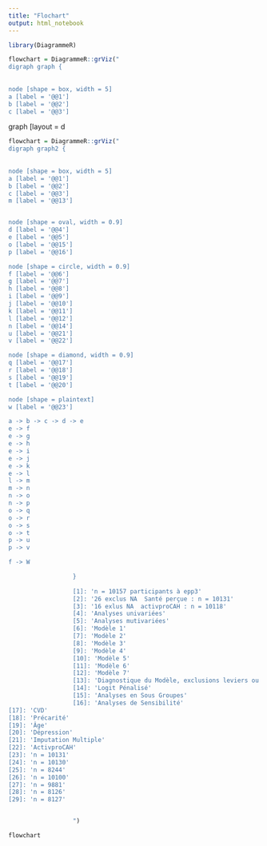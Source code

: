 ---
title: "Flochart"
output: html_notebook
---



```{r}
library(DiagrammeR)
```
```{r}
flowchart = DiagrammeR::grViz("
digraph graph {
                  
                  
node [shape = box, width = 5]
a [label = '@@1']
b [label = '@@2']
c [label = '@@3']

```



graph [layout = d
```{r}
flowchart = DiagrammeR::grViz("
digraph graph2 {
                  
                  
node [shape = box, width = 5]
a [label = '@@1']
b [label = '@@2']
c [label = '@@3']
m [label = '@@13']


node [shape = oval, width = 0.9]
d [label = '@@4']
e [label = '@@5']
o [label = '@@15']
p [label = '@@16']                  

node [shape = circle, width = 0.9]
f [label = '@@6']
g [label = '@@7']
h [label = '@@8']
i [label = '@@9']
j [label = '@@10']
k [label = '@@11']
l [label = '@@12']
n [label = '@@14']
u [label = '@@21']
v [label = '@@22']

node [shape = diamond, width = 0.9]
q [label = '@@17']
r [label = '@@18']
s [label = '@@19']
t [label = '@@20']

node [shape = plaintext]
w [label = '@@23']

a -> b -> c -> d -> e 
e -> f
e -> g
e -> h
e -> i            
e -> j
e -> k
e -> l
l -> m
m -> n
n -> o
n -> p
o -> q
o -> r
o -> s
o -> t
p -> u
p -> v

f -> W

                  }
                  
                  [1]: 'n = 10157 participants à epp3'
                  [2]: '26 exclus NA  Santé perçue : n = 10131'
                  [3]: '16 exlus NA  activproCAH : n = 10118'
                  [4]: 'Analyses univariées'
                  [5]: 'Analyses mutivariées'
                  [6]: 'Modèle 1'
                  [7]: 'Modèle 2'
                  [8]: 'Modèle 3'
                  [9]: 'Modèle 4'
                  [10]: 'Modèle 5'
                  [11]: 'Modèle 6'
                  [12]: 'Modèle 7'
                  [13]: 'Diagnostique du Modèle, exclusions leviers ou outliers'
                  [14]: 'Logit Pénalisé'
                  [15]: 'Analyses en Sous Groupes'
                  [16]: 'Analyses de Sensibilité'
[17]: 'CVD'
[18]: 'Précarité'
[19]: 'Âge'
[20]: 'Dépression'
[21]: 'Imputation Multiple'
[22]: 'ActivproCAH'
[23]: 'n = 10131'
[24]: 'n = 10130'
[25]: 'n = 8244'
[26]: 'n = 10100'
[27]: 'n = 9881'
[28]: 'n = 8126'
[29]: 'n = 8127'


                  ")

flowchart
```
            
            

